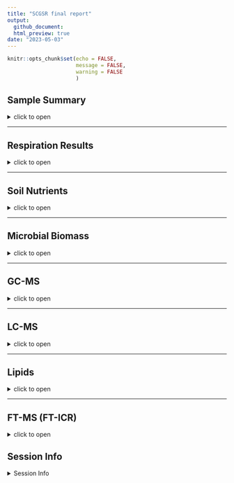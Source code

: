 ```yaml
---
title: "SCGSR final report"
output: 
  github_document:
  html_preview: true
date: "2023-05-03"
---
```


```r
knitr::opts_chunk$set(echo = FALSE,
                      message = FALSE,
                      warning = FALSE
                      )
```

## Sample Summary

<details>
  <summary>click to open</summary>
Soils from northwest Alaska were homogenized and pre-incubated at -2 and -6 degrees Celsius for three months after which they were incubated at 2,4,6,8,10 degrees Celsius for one week. After the week long incubation soils were extracted using 0.5M K2SO4, and chloroform extracted to measure microbial biomass and nutrient concentrations. Sub-samples were also sent to PNNL for MPLEx (Methanol chloroform extraction) to provide more comprehensive analysis of the molecular composition of organic matter using FT-ICR, NMR, GC-MS and LC-MS techniques. Lipidomics were also performed to ascertain if there were any significant shifts in microbial biomass.

```r
tar_read(sample_key) %>% knitr::kable()
```

</details>

---

## Respiration Results

<details>
  <summary>click to open</summary>
Respiration measurements were taken daily during the incubation using a Li-850 bench top respiration unit. Below are the respiration rates for each sample, as well as the calculates total C respired.  

```r
tar_read(gg_respiration)$gg_N_Legend
tar_read(Stats_Table)$"Respiration statistics: anova(lme(Res ~ JD2 + Inc_temp + pre_inc,random = ~1|Sample_ID))"
tar_read(Stats_Table)$LastRES_aov
```

</details>


---

## Soil Nutrients
<details>
  <summary>click to open</summary>
Soil K2SO4 extracts were utilized to measure ammonium, Nitrate, Total free primary amines, phosphate, Total reducing sugars. Below are the concentration data. An asterisks indicates a significant (p<= 0.05) difference in pre-incubation temperature. 

```r
tar_read(gg_nutrients)$`Total reducing sugars`
```
```r
tar_read(gg_nutrients)$`Total reducing sugars`
tar_read(gg_nutrients)$`Nutrient combined`
tar_read(Stats_Table)$all_aov3
```

</details>

---

## Microbial Biomass

<details>
  <summary>click to open</summary>
Soil K2SO4 extracts were utilized to measure ammonium, Nitrate, Total free primary amines, phosphate, Total reducing sugars. Below is the concentration data.An asterisks indicates a significant (p<= 0.05) difference in pre-incubation temperature.

```r
tar_read(gg_MicrobialBiomass)$"Total Biomass"
tar_read(Stats_Table)$all_aov4
```

</details>

---

## GC-MS

<details>
  <summary>click to open</summary>


```r
tar_read(gg_GC)$GC
tar_read(gg_GC)$StatsGC
```

</details>

---

## LC-MS

<details>
  <summary>click to open</summary>
 

```r
tar_read(gg_LC)$LC_pos
tar_read(gg_LC)$LC_neg
tar_read(gg_LC)$StatsLC
```

</details>


---

## Lipids

<details>
  <summary>click to open</summary>
 

```r

tar_read(gg_Lipid)$Lipid_pos2
tar_read(gg_Lipid)$Lipid_neg2

tar_read(gg_Lipid)$gg_pca_pre
tar_read(gg_Lipid)$gg_pca_inc
tar_read(gg_Lipid)$permanova_Lipid_all
tar_read(gg_Lipid)$gg_pca_pre_pos
tar_read(gg_Lipid)$gg_pca_inc_pos
tar_read(gg_Lipid)$permanova_Lipid_all2
tar_read(gg_Lipid)$gg_pca_pre_neg
tar_read(gg_Lipid)$gg_pca_inc_neg
tar_read(gg_Lipid)$permanova_Lipid_all3

```

</details>

---

## FT-MS (FT-ICR)

<details>
  <summary>click to open</summary>

### FTICR  Van krevalin diagrams:

<details>
  <summary>click to open</summary>
  
```r
ggExtra::ggMarginal(gg_FTICR$gg_vk_polar_nonpolar, groupColour = TRUE, groupFill = TRUE, alpha = 0.1)

```

```r
tar_read(gg_FTICR)$gg_vk_domains
tar_read(gg_FTICR)$gg_vk_all
tar_read(gg_FTICR)$gg_vk_all_pre
```
</details>

### FTICR  Common vs unique peaks by treatment:

<details>
  <summary>click to open</summary>

```r
tar_read(gg_FTICR)$gg_unique_pre
tar_read(gg_FTICR)$gg_common_unique
tar_read(gg_FTICR)$fticr_unique_summary
  tar_read(gg_FTICR)$gg_common_unique_inc
  tar_read(gg_FTICR)$fticr_unique_summary_inc
  tar_read(gg_FTICR)$gg_common_unique_inc_pre
  tar_read(gg_FTICR)$fticr_unique_summary_inc_pre
  
```
</details>

### FTICR  Permanova results and PCAs:

<details>
  <summary>click to open</summary>

```r
tar_read(gg_FTICR)$relabund
```

#### PCA results:
```r
tar_read(gg_FTICR)$gg_pca_polar_nonpolar
tar_read(gg_FTICR)$gg_pca_polar_nonpolar_pre
tar_read(gg_FTICR)$gg_pca_polar_nonpolar_inc
tar_read(gg_FTICR)$permanova_fticr_all

  tar_read(gg_FTICR)$gg_pca_by_pre_polar
   tar_read(gg_FTICR)$gg_pca_by_inc_polar
   tar_read(gg_FTICR)$permanova_fticr_polar
   
  tar_read(gg_FTICR)$gg_pca_by_pre_nonpolar
  tar_read(gg_FTICR)$gg_pca_by_inc_nonpolar
  tar_read(gg_FTICR)$permanova_fticr_nonpolar
```
</details>




</details>

## Session Info 

<details>
  <summary> Session Info </summary>

Date run: `r Sys.Date()`

```r
sessionInfo()
```

</details>
